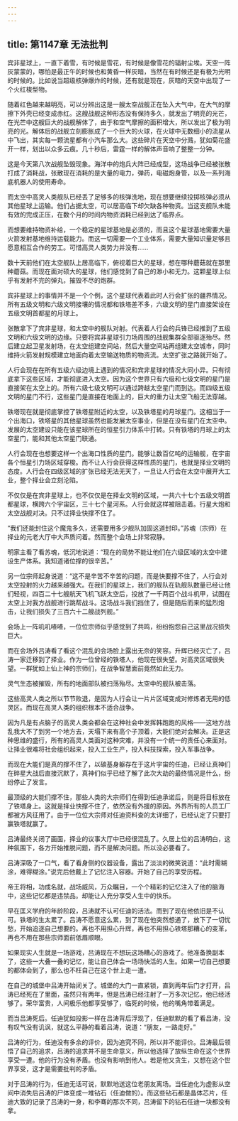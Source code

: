 ```yaml
---
---
---
```

title: 第1147章 无法批判
---



宾非星球上，一直下着雪，有时候是雪花，有时候是像雪花的辐射尘埃。天空一阵灰蒙蒙的，哪怕是最正午的时候也和黄昏一样灰暗，当然在有时候还是有极为光明的时候的。比如说当超级核弹爆炸的时候，还有就是现在，灰暗的天空中出现了一个火红梭型物。

随着红色越来越明亮，可以分辨出这是一艘太空战舰正在坠入大气中，在大气的摩擦下外壳已经变成赤红。这艘战舰这种形态没有保持多久，就发出了明亮的光芒，在光芒中这艘巨大的战舰解体了，由于和空气摩擦的面积增大，所以发出了极为明亮的光。解体后的战舰立刻膨胀成了一个巨大的火球，在火球中无数细小的流星从中飞出，其实每一颗流星都有小汽车那么大。这些碎片在天空中分溅，犹如菊花盛开一样，划出以众多云痕。几十秒后，雷霆一样的解体声音响了整整一分钟。

这是今天第八次战舰坠毁现象。海洋中的炮兵大阵已经成型，这场战争已经被张散打成了消耗战，张散现在消耗的是大量的电力，弹药，电磁炮身管，以及一系列海底机器人的使用寿命。

而太空中高灵人类舰队已经丢了足够多的核弹洗地，现在想要继续投掷核弹必须从其他星球上运输。他们占据太空，可以居高临下却欠缺各种物资。当这支舰队未能有效的完成正压，在数个月的时间内物资消耗已经到达了临界点。

而想要维持物资补给，一个稳定的星球基地是必须的，而且这个星球基地需要大量火箭发射基地维持运载能力。而这一切需要一个工业体系，需要大量知识量足够且愿意相互合作的劳工。可惜高灵人类势力并没有……

数十天前他们在太空舰队上居高临下，俯视着巨大的星球，想在哪种蘑菇就在那里种蘑菇。而现在面对硕大的星球，他们感觉到了自己的渺小和无力。这颗星球上似乎有发射不完的弹丸，摧毁不尽的炮群。

宾非星球上的事情并不是一个个例，这个星球代表着此时人行会扩张的疆界情况。所有五级文明和六级文明接壤的情况都和铁塔差不多，六级文明的星门直接架设在五级文明首都星的月球上。

张散拿下了宾非星球，和太空中的舰队对射。代表着人行会的兵锋已经推到了五级文明和六级文明的边缘。只要将宾非星球引力场周围的战舰集群全部驱逐殆尽。然后建立起卫星发射场，在太空组建空间站，然后大量空间站再组建太空城市，同时维持火箭发射规模建立地面向着太空输送物质的物资流。太空扩张之路就开始了。

人行会现在在所有五级六级边境上遇到的情况和宾非星球的情况大同小异。只有彻底拿下这些区域，才能彻底进入太空。因为这个世界只有六级和七级文明的星门是直接架在太空上的。所有六级七级文明可以通过跨越太空星门而到达。而四级五级文明的星门不行，这些星门是直接在地面上的，巨大的重力让太空飞船无法穿越。

铁塔现在就是彻底掌控了铁塔星附近的太空，以及铁塔星的月球星门。这相当于一个出海口，铁塔星的其他星球虽然也能发展太空事业，但是在没有星门在太空中。发展的太空建设只能在该星球所在的恒星引力体系中打转。只有铁塔的月球上的太空星门，能和其他太空星门联通。

人行会现在也想要这样一个出海口性质的星门。能够让数百亿吨的运输舰，在宇宙各个恒星引力场区域穿梭。而不让人行会获得这样性质的星门，也就是择业文明的态度。人行会在四级区域的扩张已经无法无天了，一旦让人行会在太空中展开大工业，整个择业会立刻沦陷。

不仅仅是在宾非星球上，也不仅仅是在择业文明的区域，一共六十七个五级文明首都星球，横跨六个宇宙区，三十七个星河系。人行会就这样被阻击着。行星大炮和太空战舰对决。只不过择业快撑不住了。

“我们还能封住这个魔鬼多久，还需要用多少舰队加固这道封印。”苏魂（宗师）在择业的元老大厅中大声质问着。然而整个会场上非常寂静。

明家主看了看苏魂，低沉地说道：“现在的局势不能让他们在六级区域的太空中建设生产体系。我知道诸位撑的很辛苦。”

另一位宗师起身说道：“这不是辛苦不辛苦的问题，而是快要撑不住了，人行会对太空投射的火力越来越强大。在我们的星球上，我们的舰队在轨舰队数量已经让他们轻视，四百二十七艘航天飞机飞跃太空后，投放了一千两百个战斗机甲，试图在太空上对我方战舰进行跳帮战斗。这场战斗我们挡住了，但是随后而来的猛烈炮击，让我们损失了三百六十二艘战列舰。”

会场上一阵叽叽喳喳，一位位宗师似乎感觉到了共鸣，纷纷抱怨自己这里战况损失巨大。

而在会场外吕涛看了看这个混乱的会场脸上露出无奈的笑容。升辉已经灭亡了，吕涛一家迁移到了择业。作为一位曾经的铁塔人，他现在很失望。对高灵区域很失望。一群犹如上仙上神的宗师们，在战争智慧面前竟然如此无力。

灵气生态被摧毁，所有的地面部队被扫荡殆尽。太空中的舰队被击落。

这些高灵人类之所以节节败退，是因为人行会让一片片区域变成对修炼者无用的低灵区。而现在高灵人类的组织根本不适合战争。

因为凡是有点脑子的高灵人类会都会在这种社会中发挥韩跑跑的风格——这地方战乱我大不了到另一个地方去，天塌下来有高个子顶着，大能们绝对会解决。正是这种思维的盛行，所有的高灵人类面对这种灾难，并没有一个统一的责任心来面对。让择业很难将社会组织起来，投入工业生产，投入科技探索，投入军事战争。

而现在大能们是真的撑不住了，以碳基身躯存在于这片宇宙的任迪，已经让真神们在碎星大战后直接沉默了，真神们似乎已经了解了此次大劫的最终情况是什么，纷纷停止了发言。

最顶级的大能们撑不住，那些人类的大宗师们在得到任迪承诺后，则是将目标放在了铁塔身上。这就是择业快撑不住了，依然没有外援的原因。外界所有的人员工厂都被方风征用了。由于一位位大宗师对任迪资料查的太详细了，已经认定了只要打赢铁塔就赢了。

吕涛最终关闭了画面，择业的议事大厅中已经很混乱了。久居上位的吕涛明白，这种氛围下，各方开始推脱问题，而不是解决问题。所以没必要看了。

吕涛深吸了一口气，看了看身侧的仪器设备，露出了淡淡的微笑说道：“此时需糊涂，难得糊涂。”说完后他戴上了记忆注入容器。开始了自己的享受历程。

帝王将相，功成名就，战场威风，万众瞩目，一个个精彩的记忆注入了他的脑海中，这些记忆都是违禁品。却能让人充分享受人生中的快乐。

早在匡义学府的年龄阶段，吕涛就不认可任迪的活法。而到了现在他依旧是不认可。铁塔的生太累了。吕涛不愿意这么累，到了现在他突然想通了，放下了一切忧愁，开始追逐自己想要的。再也不用担心升辉，再也不用担心铁塔那糟心的变革，再也不用在那些宗师面前低眉顺眼。

如果现实人生就是一场游戏，吕涛现在不想玩这场糟心的游戏了。他准备换副本了，这些一大叠一叠的记忆，能让自己体会一场场快活的人生。如果一切自己想要的都体会到了，那么也不枉自己在这个世上走一遭。

在自己的城堡中吕涛开始闭关了。城堡的大门一直紧锁，直到两年后门才打开，吕涛已经死在了里面，虽然只有两年，但是吕涛已经注射了一万多次记忆，他已经活够了。荣华富贵，人间极乐他都享受够了，临死的时候，他的嘴角带着满足。

而当吕涛死后。任迪犹如投影一样在吕涛背后浮现了，任迪默默的看了看吕涛，没有叹气没有讥讽，就这么平静的看着吕涛，说道：“朋友，一路走好。”

吕涛的行为，任迪没有多余的评价，因为追究不同，所以并不能评价。吕涛最后领悟了自己的追求，吕涛的追求并不是生命意义，所以他选择了放纵生命在这个世界享受一遭。他的行为没有矛盾。也没有影响到他人。若是他又贪生，又想在这个世界享受，这才是需要批判的矛盾。

对于吕涛的行为，任迪无话可说，默默地送这位老朋友离场。当任迪化为虚影从空间中消失后吕涛的尸体变成一堆钻石（任迪做的）。而这些钻石都是晶体芯片，任迪大致的记录了吕涛的一身，和李骞的那次不同，吕涛留下的钻石任迪一块都没有拿。